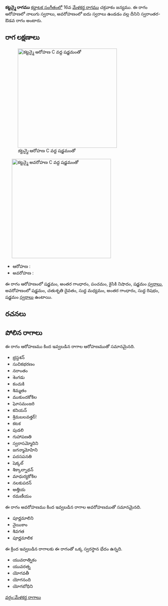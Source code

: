 {{Infobox ragam
	| name          	= కట్టన్మై
	| synonym	    	= 
	| mela          	= 
	| chakra        	= 
	| janaka        	= 
	| type          	= స్వరాంతర-ఔడవ
	| arohanam      	= {{svaraC|S|G3|P|N2|S'}} 
	| avarohanam    	= {{svaraC|S'|D2|M1|G3|R1|S}}
	| jeeva         	=
	| chhaya        	=
	| nyasa         	=
	| vishesha      	= 
	| equivalent  		= 
}}
{{కర్ణాటక సంగీత రాగాలు}}
'''కట్టన్మై రాగము''' [[కర్ణాటక సంగీతం]]లో 16వ [[మేళకర్త రాగము]] చక్రవాకం జన్యము.  ఈ రాగం ఆరోహణలో నాలుగు స్వరాలు, అవరోహణంలో ఐదు స్వరాలు ఉండడం వల్ల దీనిని స్వరాంతర-ఔడవ రాగం అంటారు.


==రాగ లక్షణాలు==
[[Image:kattanmai_ar_kb2wiki.png|thumb|right|316px|''కట్టన్మై'' ఆరోహణ C వద్ద షడ్జమంతో]]
	[[Image:kattanmai_av_kb2wiki.png|thumb|right|316px|''కట్టన్మై'' అవరోహణ C వద్ద షడ్జమంతో]]

* ఆరోహణ : {{svaraC|S|G3|P|N2|S'}} 
* అవరోహణ : {{svaraC|S'|D2|M1|G3|R1|S}}

ఈ రాగం ఆరోహణంలో షడ్జమం, అంతర గాంధారం, పంచమం, కైసికి నిషాదం, షడ్జమం [[స్వరాలు]], అవరోహణంలో షడ్జమం, చతుశృతి దైవతం, సుద్ద మధ్యమం, అంతర గాంధారం, సుద్ద  రిషభం, షడ్జమం [[స్వరాలు]] ఉంటాయి.

==రచనలు==



==పోలిన రాగాలు==
ఈ రాగం ఆరోహణము కింద ఇవ్వబడిన రాగాల ఆరోహణముతో సమానమైనది.
* భ్రస్దశన్
* సుచికభరణం
* నరాంతం
* శెంగడు
* కంచుకి
* శిమ్మతం
* ముకుందకోకిల
* ఘోసమంజరి
* కనియన్
* శ్రిమబలవత్తర్!
* కటక
* పుడలి
* గుహాపణతి
* స్వరాసమ్మోదిని
* జగన్మామోహిని
* పదసపనతి
* షెక్కల్
* శిక్కాల్నాథన్
* మాధుర్యకోకిల
* నలకుపరన్
* అత్తియ
* రమణీయం

ఈ రాగం అవరోహణము కింద ఇవ్వబడిన రాగాల అవరోహణముతో సమానమైనది.
* పూర్ణమాలిని
* నైయికాం
* శివగత
* పూర్ణమాలిక

ఈ క్రింద ఇవ్వబడిన రాగాలకు ఈ రాగంతో ఒక్క స్వరస్థాన భేదం ఉన్నది.
* యువరాత్నికం
* యువరత్న
*  యోగవతీ
* యోగనంది
* యోగబోధిని



[[వర్గం:మేళకర్త రాగాలు]]